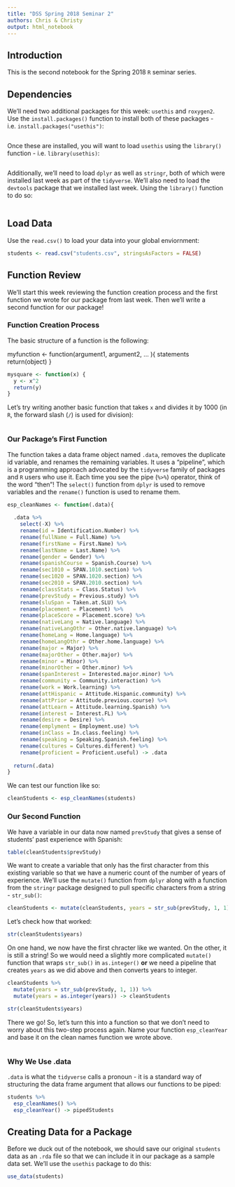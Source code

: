 ```yaml
---
title: "DSS Spring 2018 Seminar 2"
authors: Chris & Christy
output: html_notebook
---
```


## Introduction
This is the second notebook for the Spring 2018 `R` seminar series.

## Dependencies
We'll need two additional packages for this week: `usethis` and `roxygen2`. Use the `install.packages()` function to install both of these packages - i.e. `install.packages("usethis")`:

```r

```

Once these are installed, you will want to load `usethis` using the `library()` function - i.e. `library(usethis)`:

```r

```

Additionally, we'll need to load `dplyr` as well as `stringr`, both of which were installed last week as part of the `tidyverse`. We'll also need to load the `devtools` package that we installed last week. Using the `library()` function to do so:

```r

```

## Load Data
Use the `read.csv()` to load your data into your global enviornment:

```r
students <- read.csv("students.csv", stringsAsFactors = FALSE)
```

## Function Review
We'll start this week reviewing the function creation process and the first function we wrote for our package from last week. Then we'll write a second function for our package!

### Function Creation Process
The basic structure of a function is the following: 

myfunction <- function(argument1, argument2, ... ){
statements
return(object)
}

```r
mysquare <- function(x) {
  y <- x^2
  return(y)
}
```

Let's try writing another basic function that takes `x` and divides it by 1000 (in `R`, the forward slash (`/`) is used for division):

```r

```

### Our Package's First Function
The function takes a data frame object named `.data`, removes the duplicate id variable, and renames the remaining variables. It uses a "pipeline", which is a programming approach advocated by the `tidyverse` family of packages and `R` users who use it. Each time you see the pipe (`%>%`) operator, think of the word "then"! The `select()` function from `dplyr` is used to remove variables and the `rename()` function is used to rename them.

```r
esp_cleanNames <- function(.data){
  
  .data %>%
    select(-X) %>%
    rename(id = Identification.Number) %>%
    rename(fullName = Full.Name) %>%
    rename(firstName = First.Name) %>%
    rename(lastName = Last.Name) %>%
    rename(gender = Gender) %>%
    rename(spanishCourse = Spanish.Course) %>%
    rename(sec1010 = SPAN.1010.section) %>%
    rename(sec1020 = SPAN.1020.section) %>%
    rename(sec2010 = SPAN.2010.section) %>%
    rename(classStats = Class.Status) %>%
    rename(prevStudy = Previous.study) %>%
    rename(sluSpan = Taken.at.SLU) %>%
    rename(placement = Placement) %>%
    rename(placeScore = Placement.score) %>%
    rename(nativeLang = Native.language) %>%
    rename(nativeLangOthr = Other.native.language) %>%
    rename(homeLang = Home.language) %>%
    rename(homeLangOthr = Other.home.language) %>%
    rename(major = Major) %>%
    rename(majorOther = Other.major) %>%
    rename(minor = Minor) %>%
    rename(minorOther = Other.minor) %>%
    rename(spanInterest = Interested.major.minor) %>%
    rename(community = Community.interaction) %>%
    rename(work = Work.learning) %>%
    rename(attHispanic = Attitude.Hispanic.community) %>%
    rename(attPrior = Attitude.previous.course) %>%
    rename(attLearn = Attitude.learning.Spanish) %>%
    rename(interest = Interest.FL) %>%
    rename(desire = Desire) %>%
    rename(emplyment = Employment.use) %>%
    rename(inClass = In.class.feeling) %>%
    rename(speaking = Speaking.Spanish.feeling) %>%
    rename(cultures = Cultures.different) %>%
    rename(proficient = Proficient.useful) -> .data
  
  return(.data)
}
```

We can test our function like so:

```r
cleanStudents <- esp_cleanNames(students)
```

### Our Second Function
We have a variable in our data now named `prevStudy` that gives a sense of students' past experience with Spanish:

```r
table(cleanStudents$prevStudy)
```

We want to create a variable that only has the first character from this existing variable so that we have a numeric count of the number of years of experience. We'll use the `mutate()` function from `dplyr` along with a function from the `stringr` package designed to pull specific characters from a string - `str_sub()`:

```r
cleanStudents <- mutate(cleanStudents, years = str_sub(prevStudy, 1, 1))
```

Let's check how that worked:

```r
str(cleanStudents$years)
```

On one hand, we now have the first chracter like we wanted. On the other, it is still a string! So we would need a slightly more complicated `mutate()` function that wraps `str_sub()` in `as.integer()` **or** we need a pipeline that creates `years` as we did above and then converts years to integer.

```r
cleanStudents %>% 
  mutate(years = str_sub(prevStudy, 1, 1)) %>%
  mutate(years = as.integer(years)) -> cleanStudents

str(cleanStudents$years)
```

There we go! So, let's turn this into a function so that we don't need to worry about this two-step process again. Name your function `esp_cleanYear` and base it on the clean names function we wrote above.

```r

```

### Why We Use .data
`.data` is what the `tidyverse` calls a pronoun - it is a standard way of structuring the data frame argument that allows our functions to be piped:

```r
students %>%
  esp_cleanNames() %>%
  esp_cleanYear() -> pipedStudents
```

## Creating Data for a Package
Before we duck out of the notebook, we should save our original `students` data as an `.rda` file so that we can include it in our package as a sample data set. We'll use the `usethis` package to do this:

```r
use_data(students)
```
 